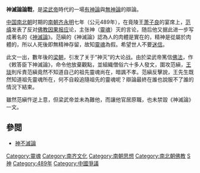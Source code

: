 '''神滅論論戰'''，是[[梁武帝|梁武帝]]時代的一場[[有神論|有神論]]與[[無神論|無神論]]的辯論。

[[中国|中国]][[南北朝|南北朝]]时期的[[南朝齐|南朝齐]][[永明|永明]]七年（公元489年），在竟陵王[[萧子良|萧子良]]的宴席上，[[范缜|范缜]]发表了反对[[佛教|佛教]][[因果报应|因果报应]]论，主张神（[[靈魂|靈魂]]）灭的言论，随后他又据此进一步写成著名的《[[s:神滅論|神滅論]]》。范縝的《神滅論》認為人的肉體是實在的，精神是從屬於肉體的，所以人死後即無精神存留，故知[[靈魂|靈魂]]為假。希望世人不要[[迷信|迷信]]。

此文一出，數年後的[[梁_(南朝)|梁朝]]，引发了关于“神灭”的大论战。由於梁武帝篤信[[佛法|佛法]]，作《敕答臣下神滅論》，命令他放棄觀點，並組織僧俗六十多人發文，圍攻范縝，[[王琰_(南齊)|王琰]]則斥責范縝竟然不知道自己的祖先靈魂尚在，暗諷不孝。范縝反擊說，王先生既然知道祖先靈魂所在，何不自殺追隨祖先的靈魂呢？辯論最終在誰也說服不了誰的情況下結束。

雖然范縝忤逆上意，但梁武帝並未為難他，而讓他官居原職，也未禁毀《神滅論》一文。

==參閲==
* [[神不滅論|神不滅論]]

{{wikisource|神滅論|神滅論}}

{{南北朝歷史事件}}

[[Category:靈魂|Category:靈魂]]
[[Category:南齐文化|Category:南齐文化]]
[[Category:南朝思想|Category:南朝思想]]
[[Category:南北朝佛教|Category:南北朝佛教]]
[[Category:辯論|S神]]
[[Category:489年|Category:489年]]
[[Category:中國爭議|Category:中國爭議]]